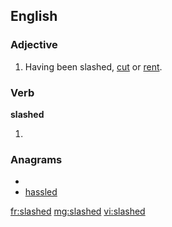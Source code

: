 ==English==
===Adjective===
{{en-adj|-}}

#Having been slashed, [[cut]] or [[rent]].


===Verb===
'''slashed'''

#{{past of|[[slash]]}}

===Anagrams===
* {{alphagram|adehlss}}
* [[hassled#English|hassled]]

[[fr:slashed]]
[[mg:slashed]]
[[vi:slashed]]
